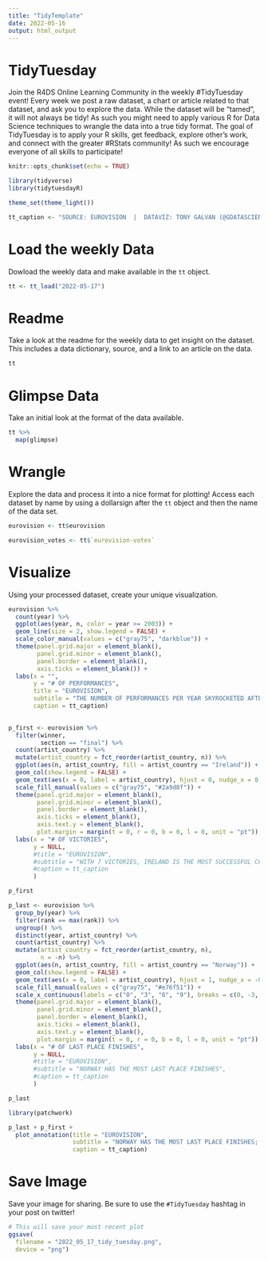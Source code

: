 ```yaml
---
title: "TidyTemplate"
date: 2022-05-16
output: html_output
---
```


# TidyTuesday

Join the R4DS Online Learning Community in the weekly #TidyTuesday event!
Every week we post a raw dataset, a chart or article related to that dataset, and ask you to explore the data.
While the dataset will be “tamed”, it will not always be tidy! As such you might need to apply various R for Data Science techniques to wrangle the data into a true tidy format.
The goal of TidyTuesday is to apply your R skills, get feedback, explore other’s work, and connect with the greater #RStats community!
As such we encourage everyone of all skills to participate!

```r

knitr::opts_chunk$set(echo = TRUE)

library(tidyverse)
library(tidytuesdayR)

theme_set(theme_light())

tt_caption <- "SOURCE: EUROVISION  |  DATAVIZ: TONY GALVAN (@GDATASCIENCE1)"

```

# Load the weekly Data

Dowload the weekly data and make available in the `tt` object.

```r

tt <- tt_load("2022-05-17")

```


# Readme

Take a look at the readme for the weekly data to get insight on the dataset.
This includes a data dictionary, source, and a link to an article on the data.

```r

tt

```


# Glimpse Data

Take an initial look at the format of the data available.

```r

tt %>% 
  map(glimpse)

```

# Wrangle

Explore the data and process it into a nice format for plotting! Access each dataset by name by using a dollarsign after the `tt` object and then the name of the data set.

```r

eurovision <- tt$eurovision

eurovision_votes <- tt$`eurovision-votes`

```


# Visualize

Using your processed dataset, create your unique visualization.

```r

eurovision %>%
  count(year) %>%
  ggplot(aes(year, n, color = year >= 2003)) +
  geom_line(size = 2, show.legend = FALSE) +
  scale_color_manual(values = c("gray75", "darkblue")) +
  theme(panel.grid.major = element_blank(),
        panel.grid.minor = element_blank(),
        panel.border = element_blank(),
        axis.ticks = element_blank()) +
  labs(x = "",
       y = "# OF PERFORMANCES",
       title = "EUROVISION",
       subtitle = "THE NUMBER OF PERFORMANCES PER YEAR SKYROCKETED AFTER 2003",
       caption = tt_caption)
  
```

```r

p_first <- eurovision %>%
  filter(winner,
         section == "final") %>%
  count(artist_country) %>%
  mutate(artist_country = fct_reorder(artist_country, n)) %>%
  ggplot(aes(n, artist_country, fill = artist_country == "Ireland")) +
  geom_col(show.legend = FALSE) +
  geom_text(aes(x = 0, label = artist_country), hjust = 0, nudge_x = 0.075) +
  scale_fill_manual(values = c("gray75", "#2a9d8f")) +
  theme(panel.grid.major = element_blank(),
        panel.grid.minor = element_blank(),
        panel.border = element_blank(),
        axis.ticks = element_blank(),
        axis.text.y = element_blank(),
        plot.margin = margin(t = 0, r = 0, b = 0, l = 0, unit = "pt")) +
  labs(x = "# OF VICTORIES",
       y = NULL,
       #title = "EUROVISION",
       #subtitle = "WITH 7 VICTORIES, IRELAND IS THE MOST SUCCESSFUL COUNTRY IN THE CONTEST",
       #caption = tt_caption
       )

p_first

```


```r

p_last <- eurovision %>%
  group_by(year) %>%
  filter(rank == max(rank)) %>%
  ungroup() %>%
  distinct(year, artist_country) %>%
  count(artist_country) %>%
  mutate(artist_country = fct_reorder(artist_country, n),
         n = -n) %>%
  ggplot(aes(n, artist_country, fill = artist_country == "Norway")) +
  geom_col(show.legend = FALSE) +
  geom_text(aes(x = 0, label = artist_country), hjust = 1, nudge_x = -0.1) +
  scale_fill_manual(values = c("gray75", "#e76f51")) +
  scale_x_continuous(labels = c("0", "3", "6", "9"), breaks = c(0, -3, -6, -9)) +
  theme(panel.grid.major = element_blank(),
        panel.grid.minor = element_blank(),
        panel.border = element_blank(),
        axis.ticks = element_blank(),
        axis.text.y = element_blank(),
        plot.margin = margin(t = 0, r = 0, b = 0, l = 0, unit = "pt")) +
  labs(x = "# OF LAST PLACE FINISHES",
       y = NULL,
       #title = "EUROVISION",
       #subtitle = "NORWAY HAS THE MOST LAST PLACE FINISHES",
       #caption = tt_caption
       )

p_last

```


```r
library(patchwork)

p_last + p_first +
  plot_annotation(title = "EUROVISION",
                  subtitle = "NORWAY HAS THE MOST LAST PLACE FINISHES; IRELAND HAS THE MOST VICTORIES",
                  caption = tt_caption)
```


# Save Image

Save your image for sharing. Be sure to use the `#TidyTuesday` hashtag in your post on twitter! 

```r

# This will save your most recent plot
ggsave(
  filename = "2022_05_17_tidy_tuesday.png",
  device = "png")

```
